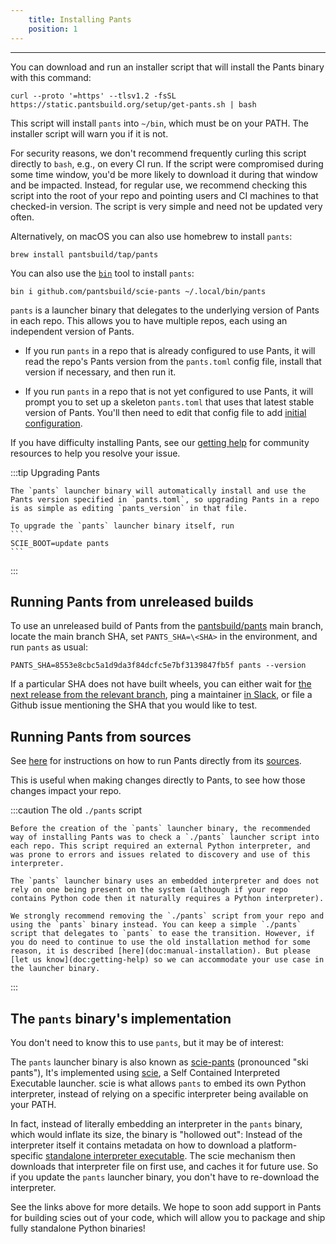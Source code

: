 ```yaml
---
    title: Installing Pants
    position: 1
---
```


---

You can download and run an installer script that will install the Pants binary with this command:

```
curl --proto '=https' --tlsv1.2 -fsSL https://static.pantsbuild.org/setup/get-pants.sh | bash
```

This script will install `pants` into `~/bin`, which must be on your PATH. The installer script will warn you if it is not.

For security reasons, we don't recommend frequently curling this script directly to `bash`, e.g., on every CI run. If the script were compromised during some time window, you'd be more likely to download it during that window and be impacted. Instead, for regular use, we recommend checking this script into the root of your repo and pointing users and CI machines to that checked-in version. The script is very simple and need not be updated very often.

Alternatively, on macOS you can also use homebrew to install `pants`:

```
brew install pantsbuild/tap/pants
```

You can also use the [`bin`](https://github.com/marcosnils/bin) tool to install `pants`:

```
bin i github.com/pantsbuild/scie-pants ~/.local/bin/pants
```

`pants` is a launcher binary that delegates to the underlying version of Pants in each repo. This allows you to have multiple repos, each using an independent version of Pants.

- If you run `pants` in a repo that is already configured to use Pants, it will read the repo's Pants version from the `pants.toml` config file, install that version if necessary, and then run it.

- If you run `pants` in a repo that is not yet configured to use Pants, it will prompt you to set up a skeleton `pants.toml` that uses that latest stable version of Pants. You'll then need to edit that config file to add [initial configuration](doc:initial-configuration).

If you have difficulty installing Pants, see our [getting help](doc:getting-help) for community resources to help you resolve your issue.

:::tip Upgrading Pants

    The `pants` launcher binary will automatically install and use the Pants version specified in `pants.toml`, so upgrading Pants in a repo is as simple as editing `pants_version` in that file.

    To upgrade the `pants` launcher binary itself, run
    ```
    SCIE_BOOT=update pants
    ```

:::

## Running Pants from unreleased builds

To use an unreleased build of Pants from the [pantsbuild/pants](https://github.com/pantsbuild/pants) main branch, locate the main branch SHA, set `PANTS_SHA=\<SHA>` in the environment, and run `pants` as usual:

```
PANTS_SHA=8553e8cbc5a1d9da3f84dcfc5e7bf3139847fb5f pants --version
```

If a particular SHA does not have built wheels, you can either wait for [the next release from the relevant branch](doc:release-strategy), ping a maintainer [in Slack](doc:getting-help), or file a Github issue mentioning the SHA that you would like to test.

## Running Pants from sources

See [here](doc:running-pants-from-sources) for instructions on how to run Pants directly from its [sources](https://github.com/pantsbuild/pants).

This is useful when making changes directly to Pants, to see how those changes impact your repo.

:::caution The old `./pants` script

    Before the creation of the `pants` launcher binary, the recommended way of installing Pants was to check a `./pants` launcher script into each repo. This script required an external Python interpreter, and was prone to errors and issues related to discovery and use of this interpreter.

    The `pants` launcher binary uses an embedded interpreter and does not rely on one being present on the system (although if your repo contains Python code then it naturally requires a Python interpreter).

    We strongly recommend removing the `./pants` script from your repo and using the `pants` binary instead. You can keep a simple `./pants` script that delegates to `pants` to ease the transition. However, if you do need to continue to use the old installation method for some reason, it is described [here](doc:manual-installation). But please [let us know](doc:getting-help) so we can accommodate your use case in the launcher binary.

:::

## The `pants` binary's implementation

You don't need to know this to use `pants`, but it may be of interest:

The `pants` launcher binary is also known as [scie-pants](https://github.com/pantsbuild/scie-pants) (pronounced "ski pants"), It's implemented using [scie](https://github.com/a-scie/jump), a Self Contained Interpreted Executable launcher. scie is what allows `pants` to embed its own Python interpreter, instead of relying on a specific interpreter being available on your PATH.

In fact, instead of literally embedding an interpreter in the `pants` binary, which would inflate its size, the binary is "hollowed out": Instead of the interpreter itself it contains metadata on how to download a platform-specific [standalone interpreter executable](https://gregoryszorc.com/docs/python-build-standalone/main/). The scie mechanism then downloads that interpreter file on first use, and caches it for future use. So if you update the `pants` launcher binary, you don't have to re-download the interpreter.

See the links above for more details. We hope to soon add support in Pants for building scies out of your code, which will allow you to package and ship fully standalone Python binaries!
